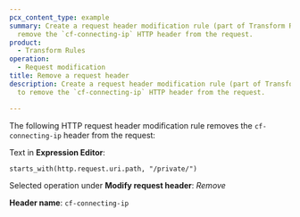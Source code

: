 ```yaml
---
pcx_content_type: example
summary: Create a request header modification rule (part of Transform Rules) to
  remove the `cf-connecting-ip` HTTP header from the request.
product:
  - Transform Rules
operation:
  - Request modification
title: Remove a request header
description: Create a request header modification rule (part of Transform Rules)
  to remove the `cf-connecting-ip` HTTP header from the request.

---
```



The following HTTP request header modification rule removes the `cf-connecting-ip` header from the request:

<Example>

Text in **Expression Editor**:

```txt
starts_with(http.request.uri.path, "/private/")
```

Selected operation under **Modify request header**: *Remove*

**Header name**: `cf-connecting-ip`

</Example>
